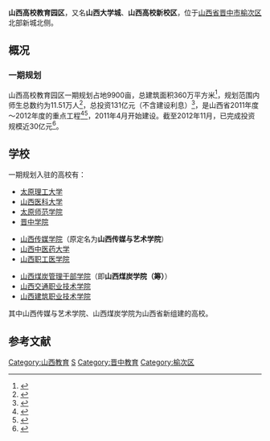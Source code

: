 {{Distinguish|太原教育园区|太原大学城}}
'''山西高校教育园区'''，又名'''山西大学城'''、'''山西高校新校区'''，位于[[山西省|山西省]][[晋中市|晋中市]][[榆次区|榆次区]]北部新城北侧。

== 概况 ==
=== 一期规划 ===
山西高校教育园区一期规划占地9900亩，总建筑面积360万平方米<ref>{{cite web|author=山西日报|title=山西大学城项目总体规划|url=http://www.shanxigov.cn/n16/n8319541/n8319612/n8321708/16720023.html|publisher=山西省人民政府网站|accessdate=2014-01-07|deadurl=yes|archiveurl=https://web.archive.org/web/20140107175542/http://www.shanxigov.cn/n16/n8319541/n8319612/n8321708/16720023.html|archivedate=2014-01-07}}</ref>，规划范围内师生总数约为11.51万人<ref name=Planning>{{cite web|title=山西高校新校区总体规划|url=http://www.shanxigov.cn/n16/n8319541/n8319612/n8321708/16720139.html|publisher=山西省人民政府网站|accessdate=2014-01-07|deadurl=yes|archiveurl=https://web.archive.org/web/20140107175545/http://www.shanxigov.cn/n16/n8319541/n8319612/n8321708/16720139.html|archivedate=2014-01-07}}</ref>，总投资131亿元（不含建设利息）<ref>{{cite web|title=关于山西省高校新校区建设项目可行性研究报告的批复|url=http://www.sxdrc.gov.cn/xxlm/kjws/jysy/201206/t20120601_64816.htm|publisher=山西省发展和改革委员会网站|accessdate=2014-01-07|archive-url=https://web.archive.org/web/20140107165254/http://www.sxdrc.gov.cn/xxlm/kjws/jysy/201206/t20120601_64816.htm|archive-date=2014-01-07|dead-url=yes}}</ref>，是山西省2011年度～2012年度的重点工程<ref>{{cite web|title=山西省人民政府办公厅关于印发2011年度全省重点工程项目的通知|url=http://www.shanxigov.cn/n16/n8319541/n8319612/n8321663/n14573396/n14573537/n14573540/14957685.html|publisher=山西省人民政府网站|accessdate=2014-01-07|deadurl=yes|archiveurl=https://web.archive.org/web/20140107175538/http://www.shanxigov.cn/n16/n8319541/n8319612/n8321663/n14573396/n14573537/n14573540/14957685.html|archivedate=2014-01-07}}</ref><ref>{{cite web|title=山西省人民政府办公厅关于印发2012年度全省重点工程项目的通知|url=http://www.shanxigov.cn/n16/n8319541/n8319612/n8321663/n15770612/n15770625/n15770626/16081445.html|publisher=山西省人民政府网站|accessdate=2014-01-07|deadurl=yes|archiveurl=https://web.archive.org/web/20140107182917/http://www.shanxigov.cn/n16/n8319541/n8319612/n8321663/n15770612/n15770625/n15770626/16081445.html|archivedate=2014-01-07}}</ref>，2011年4月开始建设。截至2012年11月，已完成投资规模近30亿元<ref>{{cite web|title=山西高校园区建设一周年周边相关产业发展风生水起|url=http://www.sxycds.gov.cn/html/dsxx/gzdt/559.html|publisher=榆次区地方税务局网站|accessdate=2014-01-07|deadurl=yes|archiveurl=https://web.archive.org/web/20140107170700/http://www.sxycds.gov.cn/html/dsxx/gzdt/559.html|archivedate=2014-01-07}}</ref>。

== 学校 ==
一期规划入驻的高校有：
{{col-begin}}
{{col-3}}
*[[太原理工大学|太原理工大学]]
*[[山西医科大学|山西医科大学]]
*[[太原师范学院|太原师范学院]]
*[[晋中学院|晋中学院]]
{{col-3}}
*[[山西传媒学院|山西传媒学院]]（原定名为'''山西传媒与艺术学院'''）
*[[山西中医药大学|山西中医药大学]]
*[[山西职工医学院|山西职工医学院]]
{{col-3}}
*[[山西煤炭管理干部学院|山西煤炭管理干部学院]]（即'''山西煤炭学院（筹）'''）
*[[山西交通职业技术学院|山西交通职业技术学院]]
*[[山西建筑职业技术学院|山西建筑职业技术学院]]
{{col-end}}

其中山西传媒与艺术学院、山西煤炭学院为山西省新组建的高校。

== 参考文献 ==
{{reflist}}

{{中国大学城}}
[[Category:山西教育|Category:山西教育]]
[[Category:中國大學城|S]]
[[Category:晋中教育|Category:晋中教育]]
[[Category:榆次区|Category:榆次区]]